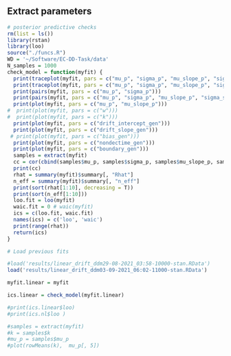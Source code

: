
## Extract parameters

```r
# posterior predictive checks
rm(list = ls())
library(rstan)
library(loo)
source("./funcs.R")
WD = '~/Software/EC-DD-Task/data'
N_samples = 1000
check_model = function(myfit) {
  print(traceplot(myfit, pars = c("mu_p", "sigma_p", "mu_slope_p", "sigma_slope_p"), inc_warmup = T))
  print(traceplot(myfit, pars = c("mu_p", "sigma_p", "mu_slope_p", "sigma_slope_p"), inc_warmup = F))
  print(pairs(myfit, pars = c("mu_p", "sigma_p")))
  print(pairs(myfit, pars = c("mu_p", "sigma_p", "mu_slope_p", "sigma_slope_p")))
  print(plot(myfit, pars = c("mu_p", "mu_slope_p")))
#  print(plot(myfit, pars = c("w")))
#  print(plot(myfit, pars = c("k")))
  print(plot(myfit, pars = c("drift_intercept_gen")))
  print(plot(myfit, pars = c("drift_slope_gen")))
 # print(plot(myfit, pars = c("bias_gen")))
  print(plot(myfit, pars = c("nondectime_gen")))
  print(plot(myfit, pars = c("boundary_gen")))
  samples = extract(myfit)
  cc = cor(cbind(samples$mu_p, samples$sigma_p, samples$mu_slope_p, samples$sigma_slope_p))
  print(cc)
  rhat = summary(myfit)$summary[, "Rhat"]
  n_eff = summary(myfit)$summary[, "n_eff"]
  print(sort(rhat[1:10], decreasing = T))
  print(sort(n_eff[1:10]))
  loo.fit = loo(myfit)
  waic.fit = 0 # waic(myfit)
  ics = c(loo.fit, waic.fit)
  names(ics) = c('loo', 'waic')
  print(range(rhat))
  return(ics)
}
```


```r
# Load previous fits

#load('results/linear_drift_ddm29-08-2021_03:58-10000-stan.RData')
load('results/linear_drift_ddm03-09-2021_06:02-11000-stan.RData')

myfit.linear = myfit

ics.linear = check_model(myfit.linear)

#print(ics.linear$loo)
#print(ics.nl$loo )

```

```r
#samples = extract(myfit)
#k = samples$k
#mu_p = samples$mu_p
#plot(rowMeans(k),  mu_p[, 5]) 
```

